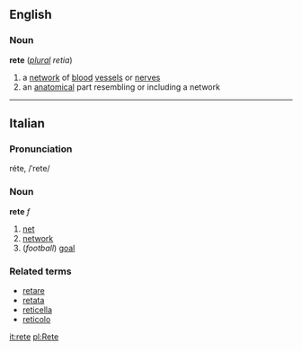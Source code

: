 ==English==
===Noun===
'''rete''' (''[[plural]] retia'')

#a [[network]] of [[blood]] [[vessel]]s or [[nerve]]s
#an [[anatomical]] part resembling or including a network

----

==Italian==
===Pronunciation===
réte, /ˈrete/
===Noun===
'''rete''' ''f''

# [[net]]
# [[network]]
# (''football'') [[goal]]

===Related terms===
*[[retare]]
*[[retata]]
*[[reticella]]
*[[reticolo]]

[[it:rete]]
[[pl:Rete]]